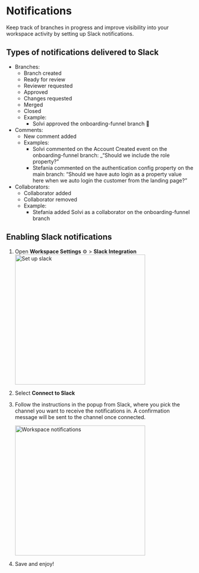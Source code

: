 # Notifications

Keep track of branches in progress and improve visibility into your workspace activity by setting up Slack notifications.

## Types of notifications delivered to Slack

- Branches:
  - Branch created
  - Ready for review
  - Reviewer requested
  - Approved
  - Changes requested
  - Merged
  - Closed
  - Example:
    - Solvi approved the onboarding-funnel branch 🎉
- Comments:
  - New comment added
  - Examples:
    - Solvi commented on the Account Created event on the onboarding-funnel branch: _“Should we include the role property?”
    - Stefania commented on the authentication config property on the main branch: “Should we have auto login as a property value here when we auto login the customer from the landing page?”
- Collaborators:
  - Collaborator added
  - Collaborator removed
  - Example:
    - Stefania added Solvi as a collaborator on the onboarding-funnel branch

## Enabling Slack notifications

1. Open **Workspace Settings** ⚙️ > **Slack Integration**
   <img
     src="/docs/images/workspace/integrations/set-up-slack.png"
     width="350px"
     alt="Set up slack"
   />
2. Select **Connect to Slack**
3. Follow the instructions in the popup from Slack, where you pick the channel you want to receive the notifications in. A confirmation message will be sent to the channel once connected.

   <img
     src="/docs/images/workspace/integrations/workspace-notifications.png"
     width="350px"
     alt="Workspace notifications"
   />

4. Save and enjoy!
